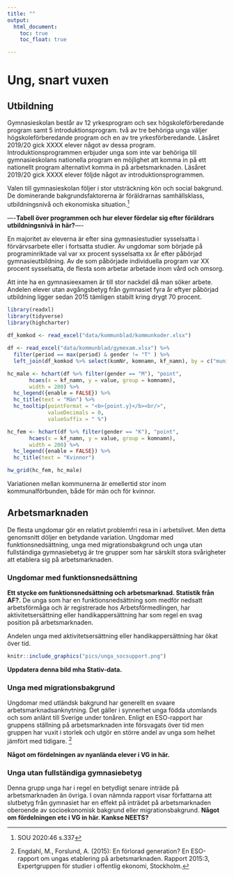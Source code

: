 ```yaml
---
title: ""
output: 
  html_document:
    toc: true
    toc_float: true

---
```


# Ung, snart vuxen

## Utbildning

Gymnasieskolan består av 12 yrkesprogram och sex högskoleförberedande program samt 5 introduktionsprogram. två av tre behöriga unga väljer högskoleförberedande program och en av tre yrkesförberedande. Läsåret 2019/20 gick XXXX elever något av dessa program.  
Introduktionsprogrammen erbjuder unga som inte var behöriga till gymnasieskolans nationella program en möjlighet att komma in på ett nationellt program alternativt komma in på arbetsmarknaden. Läsåret 2019/20 gick XXXX elever följde något av introduktionsprogrammen.

Valen till gymnasieskolan följer i stor utsträckning kön och social bakgrund. De dominerande bakgrundsfaktorerna är föräldrarnas samhällsklass, utbildningsnivå och ekonomiska situation.[^1]

[^1]: SOU 2020:46 s.337

----**Tabell över programmen och hur elever fördelar sig efter föräldrars utbildningsnivå in här?**----

En majoritet av eleverna är efter sina gymnasiestudier sysselsatta i förvärvsarbete eller i fortsatta studier. Av ungdomar som började på programinriktade val var xx procent sysselsatta xx år efter påbörjad gymnasieutbildning. Av de som påbörjade individuella program var XX procent sysselsatta, de flesta som arbetar arbetade inom vård och omsorg. 

Att inte ha en gymnasieexamen är till stor nackdel då man söker arbete. Andelen elever utan avgångsbetyg från gymnasiet fyra år eftyer påbörjad utbildning ligger sedan 2015 tämligen stabilt kring drygt 70 procent.

```r
library(readxl)  
library(tidyverse)
library(highcharter)
  
df_komkod <- read_excel("data/kommunblad/kommunkoder.xlsx")

df <- read_excel("data/kommunblad/gymexam.xlsx") %>% 
  filter(period == max(period) & gender != "T" ) %>% 
  left_join(df_komkod %>% select(komNr, komnamn, kf_namn), by = c("municipality" = "komNr"))

hc_male <- hchart(df %>% filter(gender == "M"), "point",
       hcaes(x = kf_namn, y = value, group = komnamn),
       width = 200) %>% 
  hc_legend({enable = FALSE}) %>% 
  hc_title(text = "Män") %>% 
  hc_tooltip(pointFormat = "<b>{point.y}</b><br/>",
             valueDecimals = 0,
             valueSuffix = " %")

hc_fem <- hchart(df %>% filter(gender == "K"), "point",
       hcaes(x = kf_namn, y = value, group = komnamn),
       width = 200) %>% 
  hc_legend({enable = FALSE}) %>% 
  hc_title(text = "Kvinnor")

hw_grid(hc_fem, hc_male)

```

Variationen mellan kommunerna är emellertid stor inom kommunalförbunden, både för män och för kvinnor. 





## Arbetsmarknaden

De flesta ungdomar gör en relativt problemfri resa in i arbetslivet. Men detta genomsnitt döljer en betydande variation. Ungdomar med funktionsnedsättning, unga med migrationsbakgrund och unga utan fullständiga gymnasiebetyg är tre grupper som har särskilt stora svårigheter att etablera sig på arbetsmarknaden. 

### Ungdomar med funktionsnedsättning

**Ett stycke om funktionsnedsättning och arbetsmarknad. Statistik från AF?.** De unga som har en funktionsnedsättning som medför nedsatt arbetsförmåga och är registrerade hos Arbetsförmedlingen, har aktivitetsersättning eller handikappersättning har som regel en svag position på arbetsmarknaden. 

Andelen unga med aktivitetsersättning eller handikappersättning har ökat över tid.

```r
knitr::include_graphics("pics/unga_socsupport.png")
```

**Uppdatera denna bild mha Stativ-data.**


### Unga med migrationsbakgrund

Ungdomar med utländsk bakgrund har generellt en svaare arbetsmarknadsanknytning. Det gäller i synnerhet unga födda utomlands och som anlänt till Sverige under tonåren. Enligt en ESO-rapport har gruppens ställning på arbetsmarknaden inte försvagats över tid men gruppen har vuxit i storlek och utgör en större andel av unga som helhet jämfört med tidigare. [^2]

[^2]: Engdahl, M., Forslund, A. (2015): En förlorad generation? En ESO-rapport om ungas etablering på arbetsmarknaden. Rapport 2015:3, Expertgruppen för studier i offentlig ekonomi, Stockholm.

**Något om fördelningen av nyanlända elever i VG in här.**



### Unga utan fullständiga gymnasiebetyg

Denna grupp unga har i regel en betydligt senare inträde på arbetsmarknaden än övriga. I ovan nämnda rapport visar författarna att slutbetyg från gymnasiet har en effekt på inträdet på arbetsmarknaden oberoende av socioekonomisk bakgrund eller migrationsbakgrund. **Något om fördelningen etc i VG  in här. Kankse NEETS?**


